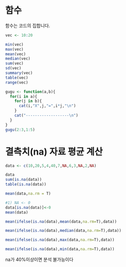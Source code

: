 # 함수

함수는 코드의 집합니다.

```r
vec <- 10:20

min(vec)
max(vec)
mean(vec)
median(vec)
sum(vec)
sd(vec)
summary(vec)
table(vec)
range(vec)
```

```r
gugu <- function(a,b){
  for(i in a){
    for(j in b){
      cat(i,"X",j,"=",i*j,"\n")
    }
    cat("-------------------\n")
  }
}
gugu(2:3,1:5)
```

# 결측치(na) 자료 평균 계산

```r
data <- c(10,20,5,4,40,7,NA,6,3,NA,2,NA)
```

```r
data
sum(is.na(data))
table(is.na(data))
```

```r
mean(data,na.rm = T)
```

```r
#1) NA <- 0
data[is.na(data)]<-0
mean(data)
```

```r
mean(ifelse(is.na(data),mean(data,na.rm=T),data))
```

```r
mean(ifelse(is.na(data),median(data,na.rm=T),data))
```

```r
mean(ifelse(is.na(data),max(data,na.rm=T),data))
```

```r
mean(ifelse(is.na(data),min(data,na.rm=T),data))
```

na가 40%이상이면 분석 불가능이다
